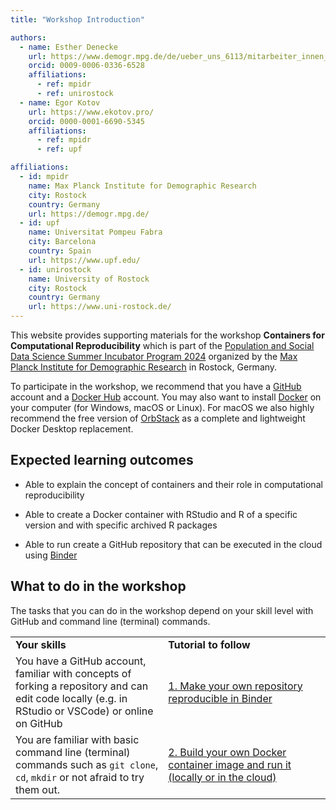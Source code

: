```yaml
---
title: "Workshop Introduction"

authors:
  - name: Esther Denecke
    url: https://www.demogr.mpg.de/de/ueber_uns_6113/mitarbeiter_innen_1899/esther_dorothea_denecke_4094/
    orcid: 0009-0006-0336-6528
    affiliations:
      - ref: mpidr
      - ref: unirostock
  - name: Egor Kotov
    url: https://www.ekotov.pro/
    orcid: 0000-0001-6690-5345
    affiliations:
      - ref: mpidr
      - ref: upf

affiliations:
  - id: mpidr
    name: Max Planck Institute for Demographic Research
    city: Rostock
    country: Germany
    url: https://demogr.mpg.de/
  - id: upf
    name: Universitat Pompeu Fabra
    city: Barcelona
    country: Spain
    url: https://www.upf.edu/
  - id: unirostock
    name: University of Rostock
    city: Rostock
    country: Germany
    url: https://www.uni-rostock.de/
---
```


This website provides supporting materials for the workshop **Containers for Computational Reproducibility** which is part of the [Population and Social Data Science Summer Incubator Program 2024](https://www.demogr.mpg.de/en/news_events_6123/news_press_releases_4630/news/population_and_social_data_science_summer_incubator_program_2024_13112){target="_blank"} organized by the [Max Planck Institute for Demographic Research](https://demogr.mpg.de/){target="_blank"} in Rostock, Germany.

To participate in the workshop, we recommend that you have a [GitHub](https://github.com/){target="_blank"} account and a [Docker Hub](https://hub.docker.com/){target="_blank"} account.
You may also want to install [Docker](https://docs.docker.com/get-docker/){target="_blank"} on your computer (for Windows, macOS or Linux).
For macOS we also highly recommend the free version of [OrbStack](https://orbstack.dev/download){target="_blank"} as a complete and lightweight Docker Desktop replacement.


## Expected learning outcomes

-   Able to explain the concept of containers and their role in computational reproducibility

-   Able to create a Docker container with RStudio and R of a specific version and with specific archived R packages

-   Able to run create a GitHub repository that can be executed in the cloud using [Binder](https://mybinder.org/){target="_blank"}

## What to do in the workshop

The tasks that you can do in the workshop depend on your skill level with GitHub and command line (terminal) commands.

|                                                                                                                                                     |                                                                                                                            |
|-------------------------|---------------------------|
| **Your skills**                                                                                                                                     | **Tutorial to follow**                                                                                                     |
| You have a GitHub account, familiar with concepts of forking a repository and can edit code locally (e.g. in RStudio or VSCode) or online on GitHub | [1. Make your own repository reproducible in Binder](1-reproducible-github-repo-in-binder.qmd) |
| You are familiar with basic command line (terminal) commands such as `git clone`, `cd`, `mkdir` or not afraid to try them out.                      | [2. Build your own Docker container image and run it (locally or in the cloud)](2-build-docker-container-image.qmd)       |
